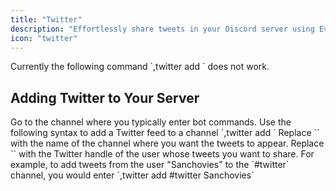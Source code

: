 ```yaml
---
title: "Twitter"
description: "Effortlessly share tweets in your Discord server using Evict, enhancing your community's engagement."
icon: "twitter"
---
```


<Warning>
 Currently the following command `,twitter add <channel> <user>` does not work.
</Warning>



## Adding Twitter to Your Server
<Steps>
<Step title="Navigate to the Commands Channel">
  Go to the channel where you typically enter bot commands.
</Step>

<Step title="Enter the Command">
  Use the following syntax to add a Twitter feed to a channel `,twitter add <channel> <user>`
Replace `<channel>` with the name of the channel where you want the tweets to appear.
Replace `<user>` with the Twitter handle of the user whose tweets you want to share.
</Step>

<Step title="Example Command">
For example, to add tweets from the user "Sanchovies" to the `#twitter` channel, you would enter `,twitter add #twitter Sanchovies`
</Step>
</Steps>